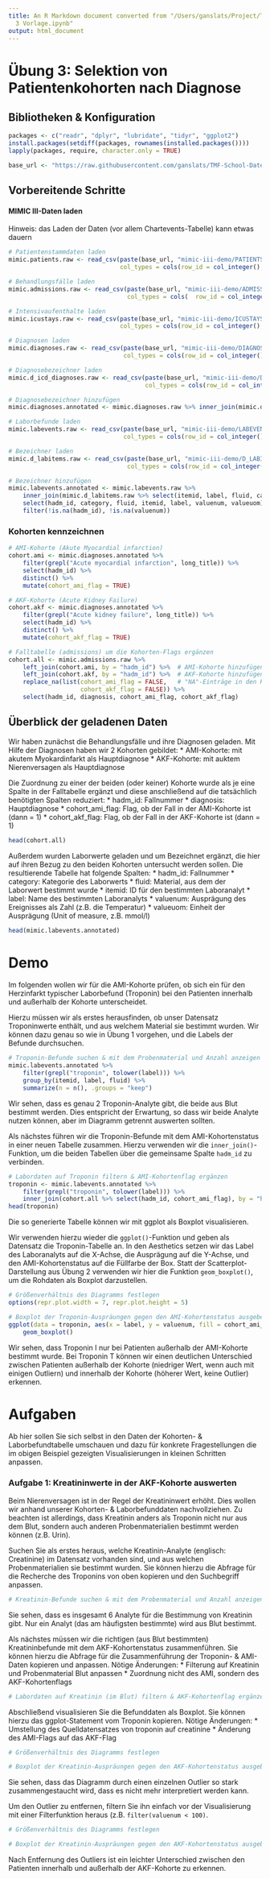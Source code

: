 ```yaml
---
title: An R Markdown document converted from "/Users/ganslats/Project/TMF-School/TMF-School-Datenanalyse-Visualisierung/Notebooks/Übung
  3 Vorlage.ipynb"
output: html_document
---
```


# Übung 3: Selektion von Patientenkohorten nach Diagnose

## Bibliotheken & Konfiguration

```r
packages <- c("readr", "dplyr", "lubridate", "tidyr", "ggplot2")
install.packages(setdiff(packages, rownames(installed.packages())))
lapply(packages, require, character.only = TRUE)

base_url <- "https://raw.githubusercontent.com/ganslats/TMF-School-Datenanalyse-Visualisierung/master/Rohdaten/"
```

## Vorbereitende Schritte

#### MIMIC III-Daten laden

Hinweis: das Laden der Daten (vor allem Chartevents-Tabelle) kann etwas dauern

```r
# Patientenstammdaten laden
mimic.patients.raw <- read_csv(paste(base_url, "mimic-iii-demo/PATIENTS.csv", sep=""),
                               col_types = cols(row_id = col_integer(), subject_id = col_integer(), gender = col_character(), dob = col_datetime(format = ""), dod = col_datetime(format = ""), dod_hosp = col_datetime(format = ""), dod_ssn = col_datetime(format = ""), expire_flag = col_double()))

# Behandlungsfälle laden
mimic.admissions.raw <- read_csv(paste(base_url, "mimic-iii-demo/ADMISSIONS.csv", sep=""),
                                 col_types = cols(  row_id = col_integer(), subject_id = col_integer(), hadm_id = col_integer(), admittime = col_datetime(format = ""), dischtime = col_datetime(format = ""), deathtime = col_datetime(format = ""), admission_type = col_character(), admission_location = col_character(), discharge_location = col_character(), insurance = col_character(), language = col_character(), religion = col_character(), marital_status = col_character(), ethnicity = col_character(), edregtime = col_datetime(format = ""), edouttime = col_datetime(format = ""), diagnosis = col_character(), hospital_expire_flag = col_double(), has_chartevents_data = col_double()))

# Intensivaufenthalte laden
mimic.icustays.raw <- read_csv(paste(base_url, "mimic-iii-demo/ICUSTAYS.csv", sep=""),
                               col_types = cols(row_id = col_integer(), subject_id = col_integer(), hadm_id = col_integer(), icustay_id = col_integer(), dbsource = col_character(), first_careunit = col_character(), last_careunit = col_character(), first_wardid = col_double(), last_wardid = col_double(), intime = col_datetime(format = ""), outtime = col_datetime(format = ""), los = col_double()))

# Diagnosen laden
mimic.diagnoses.raw <- read_csv(paste(base_url, "mimic-iii-demo/DIAGNOSES_ICD.csv", sep=""),
                                col_types = cols(row_id = col_integer(), subject_id = col_integer(), hadm_id = col_integer(), seq_num = col_integer(), icd9_code = col_character()))

# Diagnosebezeichner laden
mimic.d_icd_diagnoses.raw <- read_csv(paste(base_url, "mimic-iii-demo/D_ICD_DIAGNOSES.csv", sep=""),
                                      col_types = cols(row_id = col_integer(), icd9_code = col_character(), short_title = col_character(), long_title = col_character()))

# Diagnosebezeichner hinzufügen
mimic.diagnoses.annotated <- mimic.diagnoses.raw %>% inner_join(mimic.d_icd_diagnoses.raw %>% select(icd9_code, short_title, long_title), by = "icd9_code")

# Laborbefunde laden
mimic.labevents.raw <- read_csv(paste(base_url, "mimic-iii-demo/LABEVENTS.csv", sep=""),
                                col_types = cols(row_id = col_integer(), subject_id = col_integer(), hadm_id = col_integer(), itemid = col_integer(), charttime = col_datetime(format = ""), value = col_character(), valuenum = col_double(), valueuom = col_character(), flag = col_character()))

# Bezeichner laden
mimic.d_labitems.raw <- read_csv(paste(base_url, "mimic-iii-demo/D_LABITEMS.csv", sep=""),
                                 col_types = cols(row_id = col_integer(), itemid = col_integer(), label = col_character(), fluid = col_character(), category = col_character(), loinc_code = col_character()))

# Bezeichner hinzufügen
mimic.labevents.annotated <- mimic.labevents.raw %>% 
    inner_join(mimic.d_labitems.raw %>% select(itemid, label, fluid, category, loinc_code), by = "itemid") %>%
    select(hadm_id, category, fluid, itemid, label, valuenum, valueuom) %>%
    filter(!is.na(hadm_id), !is.na(valuenum))
```

### Kohorten kennzeichnen

```r
# AMI-Kohorte (Akute Myocardial infarction)
cohort.ami <- mimic.diagnoses.annotated %>% 
    filter(grepl("Acute myocardial infarction", long_title)) %>%
    select(hadm_id) %>%
    distinct() %>%
    mutate(cohort_ami_flag = TRUE)

# AKF-Kohorte (Acute Kidney Failure)
cohort.akf <- mimic.diagnoses.annotated %>% 
    filter(grepl("Acute kidney failure", long_title)) %>%
    select(hadm_id) %>%
    distinct() %>%
    mutate(cohort_akf_flag = TRUE)

# Falltabelle (admissions) um die Kohorten-Flags ergänzen
cohort.all <- mimic.admissions.raw %>%
    left_join(cohort.ami, by = "hadm_id") %>%  # AMI-Kohorte hinzufügen
    left_join(cohort.akf, by = "hadm_id") %>%  # AKF-Kohorte hinzufügen
    replace_na(list(cohort_ami_flag = FALSE,   # "NA"-Einträge in den Kohorten-Flags durch FALSE ersetzen
                    cohort_akf_flag = FALSE)) %>%
    select(hadm_id, diagnosis, cohort_ami_flag, cohort_akf_flag)
```

## Überblick der geladenen Daten

Wir haben zunächst die Behandlungsfälle und ihre Diagnosen geladen. Mit Hilfe der Diagnosen haben wir 2 Kohorten gebildet:
* AMI-Kohorte: mit akutem Myokardinfarkt als Hauptdiagnose
* AKF-Kohorte: mit auktem Nierenversagen als Hauptdiagnose

Die Zuordnung zu einer der beiden (oder keiner) Kohorte wurde als je eine Spalte in der Falltabelle ergänzt und diese anschließend auf die tatsächlich benötigten Spalten reduziert:
* hadm_id: Fallnummer
* diagnosis: Hauptdiagnose
* cohort_ami_flag: Flag, ob der Fall in der AMI-Kohorte ist (dann = 1)
* cohort_akf_flag: Flag, ob der Fall in der AKF-Kohorte ist (dann = 1)

```r
head(cohort.all)
```

Außerdem wurden Laborwerte geladen und um Bezeichnet ergänzt, die hier auf ihren Bezug zu den beiden Kohorten untersucht werden sollen. Die resultierende Tabelle hat folgende Spalten:
* hadm_id: Fallnummer
* category: Kategorie des Laborwerts
* fluid: Material, aus dem der Laborwert bestimmt wurde
* itemid: ID für den bestimmten Laboranalyt
* label: Name des bestimmten Laboranalyts
* valuenum: Ausprägung des Ereignisses als Zahl (z.B. die Temperatur)
* valueuom: Einheit der Ausprägung (Unit of measure, z.B. mmol/l)

```r
head(mimic.labevents.annotated)
```

# Demo

Im folgenden wollen wir für die AMI-Kohorte prüfen, ob sich ein für den Herzinfarkt typischer Laborbefund (Troponin) bei den Patienten innerhalb und außerhalb der Kohorte unterscheidet.

Hierzu müssen wir als erstes herausfinden, ob unser Datensatz Troponinwerte enthält, und aus welchem Material sie bestimmt wurden. Wir können dazu genau so wie in Übung 1 vorgehen, und die Labels der Befunde durchsuchen.

```r
# Troponin-Befunde suchen & mit dem Probenmaterial und Anzahl anzeigen
mimic.labevents.annotated %>%
    filter(grepl("troponin", tolower(label))) %>%
    group_by(itemid, label, fluid) %>%
    summarize(n = n(), .groups = "keep")
```

Wir sehen, dass es genau 2 Troponin-Analyte gibt, die beide aus Blut bestimmt werden. Dies entspricht der Erwartung, so dass wir beide Analyte nutzen können, aber im Diagramm getrennt auswerten sollten.

Als nächstes führen wir die Troponin-Befunde mit dem AMI-Kohortenstatus in einer neuen Tabelle zusammen.
Hierzu verwenden wir die `inner_join()`-Funktion, um die beiden Tabellen über die gemeinsame Spalte `hadm_id` zu verbinden.

```r
# Labordaten auf Troponin filtern & AMI-Kohortenflag ergänzen
troponin <- mimic.labevents.annotated %>%
    filter(grepl("troponin", tolower(label))) %>%
    inner_join(cohort.all %>% select(hadm_id, cohort_ami_flag), by = "hadm_id")
head(troponin)
```

Die so generierte Tabelle können wir mit ggplot als Boxplot visualisieren.

Wir verwenden hierzu wieder die `ggplot()`-Funktion und geben als Datensatz die Troponin-Tabelle an. In den Aesthetics setzen wir das Label des Laboranalyts auf die X-Achse, die Ausprägung auf die Y-Achse, und den AMI-Kohortenstatus auf die Füllfarbe der Box. Statt der Scatterplot-Darstellung aus Übung 2 verwenden wir hier die Funktion `geom_boxplot()`, um die Rohdaten als Boxplot darzustellen.

```r
# Größenverhältnis des Diagramms festlegen
options(repr.plot.width = 7, repr.plot.height = 5)

# Boxplot der Troponin-Auspräungen gegen den AMI-Kohortenstatus ausgeben
ggplot(data = troponin, aes(x = label, y = valuenum, fill = cohort_ami_flag)) +
    geom_boxplot()
```

Wir sehen, dass Troponin I nur bei Patienten außerhalb der AMI-Kohorte bestimmt wurde. Bei Troponin T können wir einen deutlichen Unterschied zwischen Patienten außerhalb der Kohorte (niedriger Wert, wenn auch mit einigen Outliern) und innerhalb der Kohorte (höherer Wert, keine Outlier) erkennen.

# Aufgaben

Ab hier sollen Sie sich selbst in den Daten der Kohorten- & Laborbefundtabelle umschauen und dazu für konkrete Fragestellungen die im obigen Beispiel gezeigten Visualisierungen in kleinen Schritten anpassen.

### Aufgabe 1: Kreatininwerte in der AKF-Kohorte auswerten

Beim Nierenversagen ist in der Regel der Kreatininwert erhöht. Dies wollen wir anhand unserer Kohorten- & Laborbefunddaten nachvollziehen. Zu beachten ist allerdings, dass Kreatinin anders als Troponin nicht nur aus dem Blut, sondern auch anderen Probenmaterialien bestimmt werden können (z.B. Urin).

Suchen Sie als erstes heraus, welche Kreatinin-Analyte (englisch: Creatinine) im Datensatz vorhanden sind, und aus welchen Probenmaterialien sie bestimmt wurden. Sie können hierzu die Abfrage für die Recherche des Troponins von oben kopieren und den Suchbegriff anpassen.

```r
# Kreatinin-Befunde suchen & mit dem Probenmaterial und Anzahl anzeigen
```

Sie sehen, dass es insgesamt 6 Analyte für die Bestimmung von Kreatinin gibt. 
Nur ein Analyt (das am häufigsten bestimmte) wird aus Blut bestimmt. 

Als nächstes müssen wir die richtigen (aus Blut bestimmten) Kreatininbefunde mit dem AKF-Kohortenstatus zusammenführen.
Sie können hierzu die Abfrage für die Zusammenführung der Troponin- & AMI-Daten kopieren und anpassen. Nötige Änderungen:
* Filterung auf Kreatinin und Probenmaterial Blut anpassen
* Zuordnung nicht des AMI, sondern des AKF-Kohortenflags

```r
# Labordaten auf Kreatinin (im Blut) filtern & AKF-Kohortenflag ergänzen
```

Abschließend visualisieren Sie die Befunddaten als Boxplot. Sie können hierzu das ggplot-Statement vom Troponin kopieren. Nötige Änderungen:
* Umstellung des Quelldatensatzes von troponin auf creatinine
* Änderung des AMI-Flags auf das AKF-Flag

```r
# Größenverhältnis des Diagramms festlegen

# Boxplot der Kreatinin-Auspräungen gegen den AKF-Kohortenstatus ausgeben
```

Sie sehen, dass das Diagramm durch einen einzelnen Outlier so stark zusammengestaucht wird, dass es nicht mehr interpretiert werden kann. 

Um den Outlier zu entfernen, filtern Sie ihn einfach vor der Visualisierung mit einer Filterfunktion heraus (z.B. `filter(valuenum < 100)`.

```r
# Größenverhältnis des Diagramms festlegen

# Boxplot der Kreatinin-Auspräungen gegen den AKF-Kohortenstatus ausgeben
```

Nach Entfernung des Outliers ist ein leichter Unterschied zwischen den Patienten innerhalb und außerhalb der AKF-Kohorte zu erkennen.

